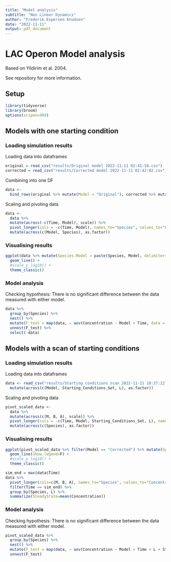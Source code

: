 ```yaml
---
title: "Model analysis"
subtitle: "Non Linear Dynamics"
author: "Frederik Espersen Knudsen"
date: "2022-11-11"
output: pdf_document
---
```


# LAC Operon Model analysis
Based on Yildirim et al. 2004.  

See repository for more information.  

## Setup

```r
library(tidyverse)
library(broom)
options(scipen=999)
```


## Models with one starting condition
### Loading simulation results
Loading data into dataframes
```r
original = read_csv("results/Original model 2022-11-11 02:41:58.csv")
corrected = read_csv("results/Corrected model 2022-11-11 02:42:02.csv")
```
  
Combining into one DF  
```r
data <-
  bind_rows(original %>% mutate(Model = "Original"), corrected %>% mutate(Model = "Corrected"))
```
  
Scaling and pivoting data  
```r
data <-
  data %>%
  mutate(across(-c(Time, Model), scale)) %>%
  pivot_longer(cols = -c(Time, Model), names_to="Species", values_to="Concentration") %>%
  mutate(across(c(Model, Species), as.factor))
```

### Visualising results
```r
ggplot(data %>% mutate(Species.Model = paste(Species, Model, delimiter=".")), aes(x=Time, y=Concentration, color=Species.Model)) +
  geom_line() +
  #scale_y_log10() +
  theme_classic()
```


### Model analysis
Checking hypothesis: There is no significant difference between the data measured with either model.
```r
data %>%
  group_by(Species) %>%
  nest() %>%
  mutate(F_test = map(data, ~ aov(Concentration ~ Model + Time, data = .x) %>% tidy() %>% pluck("p.value", 1))) %>%
  unnest(F_test) %>%
  select(-data)
```


## Models with a scan of starting conditions
### Loading simulation results
Loading data into dataframes
```r
data <- read_csv("results/Starting conditions scan 2022-11-11 10:37:22.csv") %>%
  mutate(across(c(Model, Starting_Conditions_Set, L), as.factor))
```
  
Scaling and pivoting data  
```r
pivot_scaled_data <-
  data %>% 
  mutate(across(c(M, B, A), scale)) %>%
  pivot_longer(cols = -c(Time, Model, Starting_Conditions_Set, L), names_to="Species", values_to="Concentration") %>%
  mutate(across(c(Species), as.factor))
```

### Visualising results
```r
ggplot(pivot_scaled_data %>% filter(Model == "Corrected") %>% mutate(Species.Set = paste(Species, Starting_Conditions_Set, delimiter=".")), aes(x=Time, y=Concentration, color=L, lty=Species.Set)) +
  geom_line(show.legend=F) +
  #scale_y_log10() +
  theme_classic()
```
```r
sim_end = max(data$Time)
data %>%
  pivot_longer(cols=c(M, B, A), names_to="Species", values_to="Concentration") %>%
  filter(Time == sim_end) %>%
  group_by(Species, L) %>%
  summarize(SteadyState=mean(Concentration))
```



### Model analysis
Checking hypothesis: There is no significant difference between the data measured with either model.
```r
pivot_scaled_data %>%
  group_by(Species) %>%
  nest() %>%
  mutate(F_test = map(data, ~ aov(Concentration ~ Model + Time + L + Starting_Conditions_Set, data = .x) %>% tidy() %>% pluck("p.value", 1))) %>%
  unnest(F_test)
```